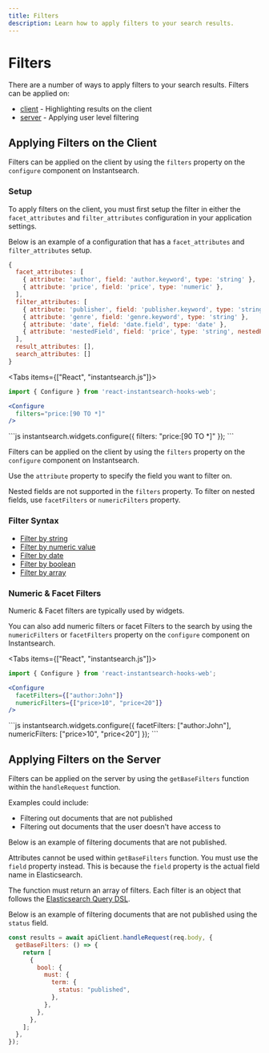 ```yaml
---
title: Filters
description: Learn how to apply filters to your search results.
---
```


# Filters


There are a number of ways to apply filters to your search results. Filters can be applied on:
- [client](#applying-filters-on-the-client) - Highlighting results on the client
- [server](#applying-filters-on-the-server) - Applying user level filtering 

## Applying Filters on the Client

Filters can be applied on the client by using the `filters` property on the `configure` component on Instantsearch.

### Setup

To apply filters on the client, you must first setup the filter in either the `facet_attributes` and `filter_attributes` configuration in your application settings.

Below is an example of a configuration that has a `facet_attributes` and `filter_attributes` setup.

```js
{
  facet_attributes: [
    { attribute: 'author', field: 'author.keyword', type: 'string' },
    { attribute: 'price', field: 'price', type: 'numeric' },
  ],
  filter_attributes: [
    { attribute: 'publisher', field: 'publisher.keyword', type: 'string' },
    { attribute: 'genre', field: 'genre.keyword', type: 'string' },
    { attribute: 'date', field: 'date.field', type: 'date' },
    { attribute: 'nestedField', field: 'price', type: 'string', nestedPath: 'nested' }
  ],
  result_attributes: [],
  search_attributes: []
}
```

<Tabs items={["React", "instantsearch.js"]}>
  <Tab> 
```jsx
import { Configure } from 'react-instantsearch-hooks-web';

<Configure
  filters="price:[90 TO *]"
/>
```
  </Tab>
  <Tab>
```js
instantsearch.widgets.configure({
  filters: "price:[90 TO *]"
});
```
  </Tab>
</Tabs>

Filters can be applied on the client by using the `filters` property on the `configure` component on Instantsearch.

Use the `attribute` property to specify the field you want to filter on.

Nested fields are not supported in the `filters` property. To filter on nested fields, use `facetFilters` or `numericFilters` property.

### Filter Syntax

- [Filter by string](/docs/guides/filters/filter-by-string)
- [Filter by numeric value](/docs/guides/filters/filter-by-numeric-value)
- [Filter by date](/docs/guides/filters/filter-by-date)
- [Filter by boolean](/docs/guides/filters/filter-by-boolean)
- [Filter by array](/docs/guides/filters/filter-by-array)

### Numeric & Facet Filters

Numeric & Facet filters are typically used by widgets.

You can also add numeric filters or facet Filters to the search by using the `numericFilters` or `facetFilters` property on the `configure` component on Instantsearch.

<Tabs items={["React", "instantsearch.js"]}>
  <Tab> 
```jsx
import { Configure } from 'react-instantsearch-hooks-web';

<Configure
  facetFilters={["author:John"]}
  numericFilters={["price>10", "price<20"]}
/>
```
  </Tab>
  <Tab>
```js
instantsearch.widgets.configure({
  facetFilters: ["author:John"],
  numericFilters: ["price>10", "price<20"]
});
```
  </Tab>
</Tabs>

## Applying Filters on the Server

Filters can be applied on the server by using the `getBaseFilters` function within the `handleRequest` function.

Examples could include:
- Filtering out documents that are not published
- Filtering out documents that the user doesn't have access to

Below is an example of filtering documents that are not published.

Attributes cannot be used within `getBaseFilters` function. You must use the `field` property instead. This is because the `field` property is the actual field name in Elasticsearch.

The function must return an array of filters. Each filter is an object that follows the [Elasticsearch Query DSL](https://www.elastic.co/guide/en/elasticsearch/reference/current/query-dsl.html).

Below is an example of filtering documents that are not published using the `status` field.

```js
const results = await apiClient.handleRequest(req.body, {
  getBaseFilters: () => {
    return [
      {
        bool: {
          must: {
            term: {
              status: "published",
            },
          },
        },
      },
    ];
  },
});
```


